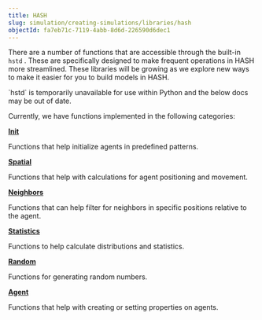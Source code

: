 ```yaml
---
title: HASH
slug: simulation/creating-simulations/libraries/hash
objectId: fa7eb71c-7119-4abb-8d6d-226590d6dec1
---
```


There are a number of functions that are accessible through the built-in `hstd` . These are specifically designed to make frequent operations in HASH more streamlined. These libraries will be growing as we explore new ways to make it easier for you to build models in HASH.

<Hint style="warning">
  `hstd` is temporarily unavailable for use within Python and the below docs may
  be out of date.
</Hint>

Currently, we have functions implemented in the following categories:

**[Init](/docs/simulation/creating-simulations/libraries/hash/init)**

Functions that help initialize agents in predefined patterns.

**[Spatial](/docs/simulation/creating-simulations/libraries/hash/spatial)**

Functions that help with calculations for agent positioning and movement.

**[Neighbors](/docs/simulation/creating-simulations/libraries/hash/neighbors)**

Functions that can help filter for neighbors in specific positions relative to the agent.

**[Statistics](/docs/simulation/creating-simulations/libraries/hash/javascript-libraries)**

Functions to help calculate distributions and statistics.

**[Random](/docs/simulation/creating-simulations/libraries/hash/random)**

Functions for generating random numbers.

**[Agent](/docs/simulation/creating-simulations/libraries/hash/agent)**

Functions that help with creating or setting properties on agents.
